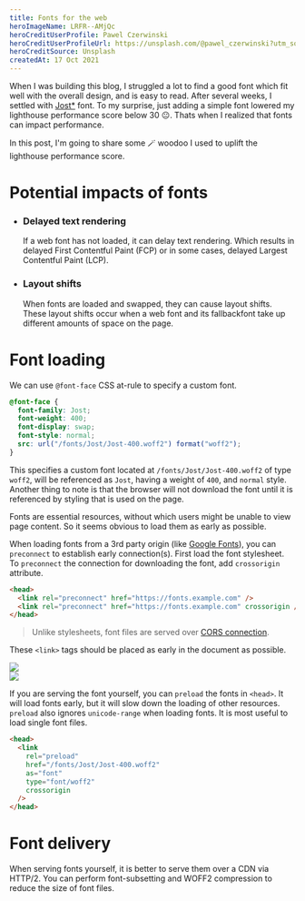 ```yaml
---
title: Fonts for the web
heroImageName: LRFR--AMjQc
heroCreditUserProfile: Pawel Czerwinski
heroCreditUserProfileUrl: https://unsplash.com/@pawel_czerwinski?utm_source=unsplash&utm_medium=referral&utm_content=creditCopyText
heroCreditSource: Unsplash
createdAt: 17 Oct 2021
---
```


When I was building this blog, I struggled a lot to find a good font which fit well with the overall design, and is easy to read. After several weeks, I settled with [Jost\*](https://indestructibletype.com/Jost.html) font. To my surprise, just adding a simple font lowered my lighthouse performance score below 30 😐. Thats when I realized that fonts can impact performance.

In this post, I'm going to share some 🪄 woodoo I used to uplift the lighthouse performance score.

# Potential impacts of fonts

- ### Delayed text rendering

  If a web font has not loaded, it can delay text rendering. Which results in delayed First Contentful Paint (FCP) or in some cases, delayed Largest Contentful Paint (LCP).

- ### Layout shifts
  When fonts are loaded and swapped, they can cause layout shifts. These layout shifts occur when a web font and its fallbackfont take up different amounts of space on the page.

# Font loading

We can use `@font-face` CSS at-rule to specify a custom font.

```css
@font-face {
  font-family: Jost;
  font-weight: 400;
  font-display: swap;
  font-style: normal;
  src: url("/fonts/Jost/Jost-400.woff2") format("woff2");
}
```

This specifies a custom font located at `/fonts/Jost/Jost-400.woff2` of type `woff2`, will be referenced as `Jost`, having a weight of `400`, and `normal` style. Another thing to note is that the browser will not download the font until it is referenced by styling that is used on the page.

Fonts are essential resources, without which users might be unable to view page content. So it seems obvious to load them as early as possible.

When loading fonts from a 3rd party origin (like [Google Fonts](https://fonts.google.com/)), you can `preconnect` to establish early connection(s). First load the font stylesheet. To `preconnect` the connection for downloading the font, add `crossorigin` attribute.

```html
<head>
  <link rel="preconnect" href="https://fonts.example.com" />
  <link rel="preconnect" href="https://fonts.example.com" crossorigin />
</head>
```

> Unlike stylesheets, font files are served over [CORS connection](https://www.w3.org/TR/css-fonts-3/#font-fetching-requirements).

These `<link>` tags should be placed as early in the document as possible.

<div style={{ display: "grid", maxWidth: "100%" }}>
  <Image
    src="/img/blog/fonts-for-the-web/no-prefetch.png"
    width={677}
    height={381}
    quality={70}
    layout="intrinsic"
    objectFit="contain"
  />
</div>

<div style={{ display: "grid", maxWidth: "100%" }}>
  <Image
    src="/img/blog/fonts-for-the-web/prefetch.png"
    width={677}
    height={381}
    quality={70}
    layout="intrinsic"
    objectFit="contain"
  />
</div>

If you are serving the font yourself, you can `preload` the fonts in `<head>`. It will load fonts early, but it will slow down the loading of other resources. `preload` also ignores `unicode-range` when loading fonts. It is most useful to load single font files.

```html
<head>
  <link
    rel="preload"
    href="/fonts/Jost/Jost-400.woff2"
    as="font"
    type="font/woff2"
    crossorigin
  />
</head>
```

# Font delivery

When serving fonts yourself, it is better to serve them over a CDN via HTTP/2. You can perform font-subsetting and WOFF2 compression to reduce the size of font files.

